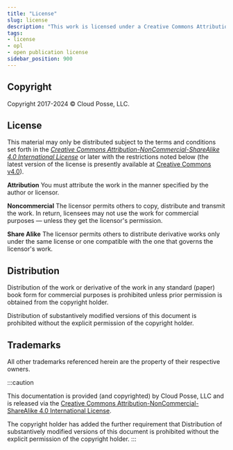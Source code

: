```yaml
---
title: "License"
slug: license
description: "This work is licensed under a Creative Commons Attribution-NonCommercial-ShareAlike 4.0 International License."
tags:
- license
- opl
- open publication license
sidebar_position: 900
---
```


## Copyright

Copyright 2017-2024 © Cloud Posse, LLC.

## License

<div className="license">
<i className="fab fa-creative-commons" title="Creative Commons License"></i>
<i className="fab fa-creative-commons-by" title="Attribution"></i>
<i className="fab fa-creative-commons-nc" title="Noncommercial"></i>
<i className="fab fa-creative-commons-sa" title="Share Alike"></i>
</div>

This material may only be distributed subject to the terms and conditions set forth in the *[Creative Commons Attribution-NonCommercial-ShareAlike 4.0 International License](https://creativecommons.org/licenses/by-nc-sa/4.0/)* or later with the restrictions noted below (the latest version of the license is presently available at [Creative Commons v4.0](https://creativecommons.org/licenses/by-nc-sa/4.0/)).

**Attribution** You must attribute the work in the manner specified by the author or licensor.

**Noncommercial** The licensor permits others to copy, distribute and transmit the work. In return, licensees may not use the work for commercial purposes — unless they get the licensor's permission.

**Share Alike** The licensor permits others to distribute derivative works only under the same license or one compatible with the one that governs the licensor's work.


## Distribution

Distribution of the work or derivative of the work in any standard (paper) book form for commercial purposes is prohibited unless prior permission is obtained from the copyright holder.

Distribution of substantively modified versions of this document is prohibited without the explicit permission of the copyright holder.

## Trademarks

All other trademarks referenced herein are the property of their respective owners.

:::caution

This documentation is provided (and copyrighted) by Cloud Posse, LLC and is released via the [Creative Commons Attribution-NonCommercial-ShareAlike 4.0 International License](https://creativecommons.org/licenses/by-nc-sa/4.0/).

The copyright holder has added the further requirement that Distribution of substantively modified versions of this document is prohibited without the explicit permission of the copyright holder.
:::

